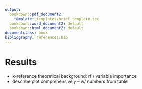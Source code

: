 ```yaml
---
output:
  bookdown::pdf_document2:
    template: templates/brief_template.tex
  bookdown::word_document2: default
  bookdown::html_document2: default
documentclass: book
bibliography: references.bib
---
```


# Results {#results}

- x-reference theoretical background: rf / variable importance
- describe plot comprehensively  -- w/ numbers from table